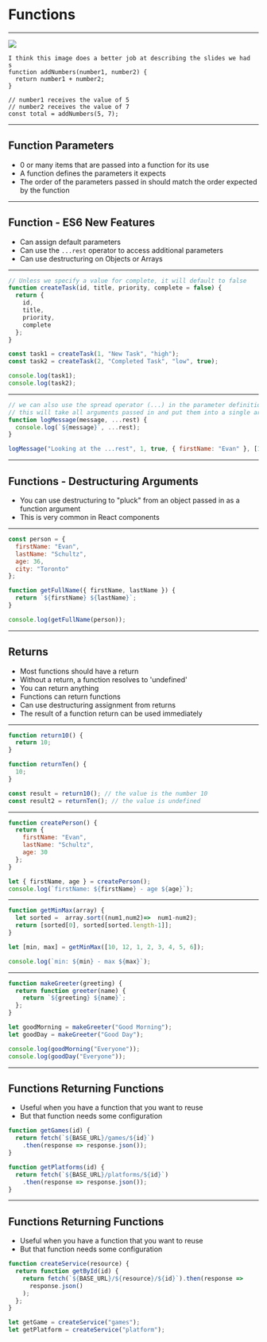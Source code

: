 
# Functions

---

<Image src="./images/functions-visualized.jpg" size="85vw" />

```notes
I think this image does a better job at describing the slides we had
s
function addNumbers(number1, number2) {
  return number1 + number2;
}

// number1 receives the value of 5
// number2 receives the value of 7
const total = addNumbers(5, 7);
```

---

## Function Parameters

- 0 or many items that are passed into a function for its use
- A function defines the parameters it expects
- The order of the parameters passed in should match the order expected by the function

---

## Function - ES6 New Features

- Can assign default parameters
- Can use the `...rest` operator to access additional parameters
- Can use destructuring on Objects or Arrays

---


```javascript
// Unless we specify a value for complete, it will default to false
function createTask(id, title, priority, complete = false) {
  return {
    id,
    title,
    priority,
    complete
  };
}

const task1 = createTask(1, "New Task", "high");
const task2 = createTask(2, "Completed Task", "low", true);

console.log(task1);
console.log(task2);
```

---


```javascript
// we can also use the spread operator (...) in the parameter definition
// this will take all arguments passed in and put them into a single array
function logMessage(message, ...rest) {
  console.log(`${message}`, ...rest);
}

logMessage("Looking at the ...rest", 1, true, { firstName: "Evan" }, [1, 2]);
```

---

## Functions - Destructuring Arguments

- You can use destructuring to "pluck" from an object passed in as a function argument
- This is very common in React components

---


```javascript Functions - Destructuring Arguments
const person = {
  firstName: "Evan",
  lastName: "Schultz",
  age: 36,
  city: "Toronto"
};

function getFullName({ firstName, lastName }) {
  return `${firstName} ${lastName}`;
}

console.log(getFullName(person));
```

---

## Returns

- Most functions should have a return
- Without a return, a function resolves to 'undefined'
- You can return anything
- Functions can return functions
- Can use destructuring assignment from returns
- The result of a function return can be used immediately

---

```javascript
function return10() {
  return 10;
}

function returnTen() {
  10;
}

const result = return10(); // the value is the number 10
const result2 = returnTen(); // the value is undefined
```

---


```javascript Returns - Object Destructuring Assignment
function createPerson() {
  return {
    firstName: "Evan",
    lastName: "Schultz",
    age: 30
  };
}

let { firstName, age } = createPerson();
console.log(`firstName: ${firstName} - age ${age}`);
```

---


```javascript Returns - Array Destructuring Assignment
function getMinMax(array) {
  let sorted =  array.sort((num1,num2)=>  num1-num2);
  return [sorted[0], sorted[sorted.length-1]];
}

let [min, max] = getMinMax([10, 12, 1, 2, 3, 4, 5, 6]);

console.log(`min: ${min} - max ${max}`);
```

---


```javascript Returns - Returning Functions
function makeGreeter(greeting) {
  return function greeter(name) {
    return `${greeting} ${name}`;
  };
}

let goodMorning = makeGreeter("Good Morning");
let goodDay = makeGreeter("Good Day");

console.log(goodMorning("Everyone"));
console.log(goodDay("Everyone"));
```

---

## Functions Returning Functions

- Useful when you have a function that you want to reuse
- But that function needs some configuration

```javascript
function getGames(id) {
  return fetch(`${BASE_URL}/games/${id}`)
    .then(response => response.json());
}

function getPlatforms(id) {
  return fetch(`${BASE_URL}/platforms/${id}`)
    .then(response => response.json());
}
```

---

## Functions Returning Functions

- Useful when you have a function that you want to reuse
- But that function needs some configuration

```javascript
function createService(resource) {
  return function getById(id) {
    return fetch(`${BASE_URL}/${resource}/${id}`).then(response =>
      response.json()
    );
  };
}

let getGame = createService("games");
let getPlatform = createService("platform");
```
